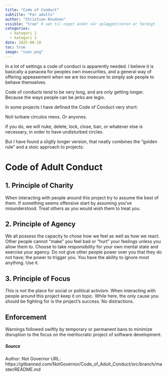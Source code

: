```yaml
---
title: "Code of Conduct"
subtitle: "For adults"
author: "Christian Knudsen"
visible: "true" # sæt til noget andet når oplægget/noten er færdigt
categories:
  - kategori 1
  - kategori 2
date: 2025-06-10
toc: true
image: "coac.png"
---
```


In a lot of settings a code of conduct is apparently needed. I believe 
it is basically a panacea for peoples own insecurities, and a general way
of offering appeasement when we are too insecure to simply ask people to 
behave themselves. 

Code of conducts tend to be very long, and are only getting longer. Because
the ways people can be jerks are legio.

In some projects I have defined the Code of Conduct very short:

Noli turbare circulos meos. Or anyones.

If you do, we will nuke, delete, lock, close, ban, or whatever else is necessary, 
in order to have undisturbed circles.

But I have found a sligtly longer version, that neatly combines the "golden rule"
and a stoic approach to projects:


# Code of Adult Conduct

## 1. Principle of Charity

When interacting with people around this project try to assume the best of them. 
If something seems offensive start by assuming you've misunderstood. Treat others 
as you would wish them to treat you.

## 2. Principle of Agency

We all possess the capacity to chose how we feel as well as how we react. Other 
people cannot "make" you feel bad or "hurt" your feelings unless you allow them 
to. Choose to take responsibility for your own mental state and exercise your 
agency. Do not give other people power over you that they do not have; the power 
to trigger you. You have the ability to ignore most anything. Use it.

## 3. Principle of Focus

This is not the place for social or political activism. When interacting with 
people around this project keep it on topic. While here, the only cause you 
should be fighting for is the project's success. No distractions.

## Enforcement

Warnings followed swiftly by temporary or permanent bans to minimize disruption 
to the focus on the meritocratic project of software development.


##### Source
Author: Not Governor
URL: https://gitbanned.com/NotGovernor/Code_of_Adult_Conduct/src/branch/master/README.md

